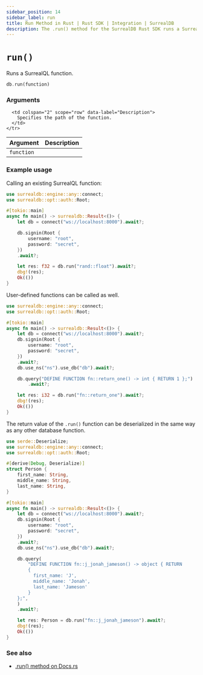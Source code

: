 ```yaml
---
sidebar_position: 14
sidebar_label: run
title: Run Method in Rust | Rust SDK | Integration | SurrealDB
description: The .run() method for the SurrealDB Rust SDK runs a SurrealQL function.
---
```


# `run()`

Runs a SurrealQL function.

```rust title="Method Syntax"
db.run(function)
```

### Arguments

<table>
  <thead>
    <tr>
      <th colspan="2" scope="col">Argument</th>
      <th colspan="2" scope="col">Description</th>
    </tr>
  </thead>

  <tbody>
    <tr>
      <td colspan="2" scope="row" data-label="Argument">
        <code>function</code>
      </td>

      <td colspan="2" scope="row" data-label="Description">
        Specifies the path of the function.
      </td>
    </tr>
  </tbody>
</table>

### Example usage

Calling an existing SurrealQL function:

```rust
use surrealdb::engine::any::connect;
use surrealdb::opt::auth::Root;

#[tokio::main]
async fn main() -> surrealdb::Result<()> {
    let db = connect("ws://localhost:8000").await?;

    db.signin(Root {
        username: "root",
        password: "secret",
    })
    .await?;

    let res: f32 = db.run("rand::float").await?;
    dbg!(res);
    Ok(())
}
```

User-defined functions can be called as well.

```rust
use surrealdb::engine::any::connect;
use surrealdb::opt::auth::Root;

#[tokio::main]
async fn main() -> surrealdb::Result<()> {
    let db = connect("ws://localhost:8000").await?;
    db.signin(Root {
        username: "root",
        password: "secret",
    })
    .await?;
    db.use_ns("ns").use_db("db").await?;

    db.query("DEFINE FUNCTION fn::return_one() -> int { RETURN 1 };")
        .await?;

    let res: i32 = db.run("fn::return_one").await?;
    dbg!(res);
    Ok(())
}
```

The return value of the `.run()` function can be deserialized in the same way as any other database function.

```rust
use serde::Deserialize;
use surrealdb::engine::any::connect;
use surrealdb::opt::auth::Root;

#[derive(Debug, Deserialize)]
struct Person {
    first_name: String,
    middle_name: String,
    last_name: String,
}

#[tokio::main]
async fn main() -> surrealdb::Result<()> {
    let db = connect("ws://localhost:8000").await?;
    db.signin(Root {
        username: "root",
        password: "secret",
    })
    .await?;
    db.use_ns("ns").use_db("db").await?;

    db.query(
        "DEFINE FUNCTION fn::j_jonah_jameson() -> object { RETURN 
        { 
          first_name: 'J',
          middle_name: 'Jonah',
          last_name: 'Jameson'
        } 
    };",
    )
    .await?;

    let res: Person = db.run("fn::j_jonah_jameson").await?;
    dbg!(res);
    Ok(())
}
```

### See also

- [.run() method on Docs.rs](https://docs.rs/surrealdb/latest/surrealdb/struct.Surreal.html#method.run)
